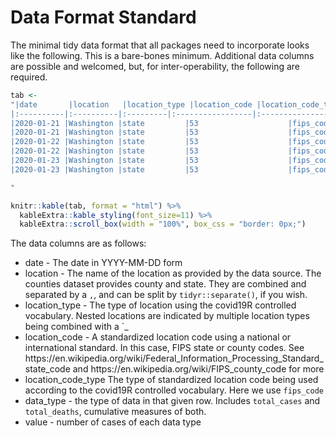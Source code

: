 # Data Format Standard

The minimal tidy data format that all packages need to incorporate looks like the following. This is a bare-bones minimum. Additional data columns are possible and welcomed, but, for inter-operability, the following are required.

```r

tab <-
"|date       |location   |location_type |location_code |location_code_type |data_type    | value|
|:----------|:----------|:---------|:-----------------|:----------------------|:-----------|-----:|
|2020-01-21 |Washington |state         |53                    |fips_code                  |cases_total  |     1|
|2020-01-21 |Washington |state         |53                    |fips_code                  |deaths_total |     0|
|2020-01-22 |Washington |state         |53                    |fips_code                  |cases_total  |     1|
|2020-01-22 |Washington |state         |53                    |fips_code                  |deaths_total |     0|
|2020-01-23 |Washington |state         |53                    |fips_code                  |cases_total  |     1|  
|2020-01-23 |Washington |state         |53                    |fips_code                  |deaths_total |     0|  

"

knitr::kable(tab, format = "html") %>%
  kableExtra::kable_styling(font_size=11) %>%
  kableExtra::scroll_box(width = "100%", box_css = "border: 0px;")

```

The data columns are as follows:

* date - The date in YYYY-MM-DD form
* location - The name of the location as provided by the data source. The counties dataset provides county and state. They are combined and separated by a `,`, and can be split by `tidyr::separate()`, if you wish.
* location_type - The type of location using the covid19R controlled vocabulary. Nested locations are indicated by multiple location types being combined with a `_
* location_code - A standardized location code using a national or international standard. In this case, FIPS state or county codes. See https://en.wikipedia.org/wiki/Federal_Information_Processing_Standard_state_code and https://en.wikipedia.org/wiki/FIPS_county_code for more
* location_code_type The type of standardized location code being used according to the covid19R controlled vocabulary. Here we use `fips_code`
* data_type - the type of data in that given row. Includes `total_cases` and `total_deaths`, cumulative measures of both.
* value - number of cases of each data type
